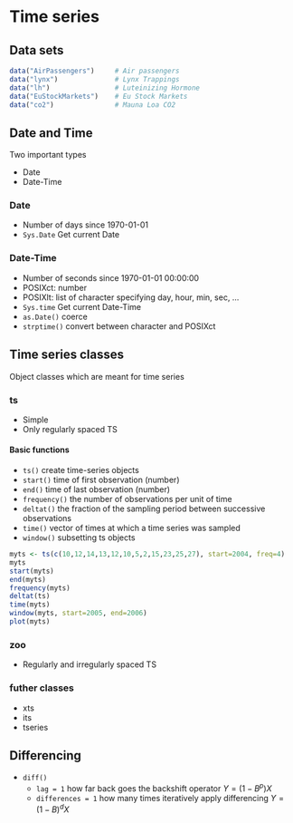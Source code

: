 # Time series {#TimeSeries}


## Data sets
```{r}
data("AirPassengers")     # Air passengers 
data("lynx")              # Lynx Trappings
data("lh")                # Luteinizing Hormone
data("EuStockMarkets")    # Eu Stock Markets
data("co2")               # Mauna Loa CO2
```

## Date and Time

Two important types

* Date
* Date-Time

### Date

* Number of days since 1970-01-01
* `Sys.Date` Get current Date 

### Date-Time

* Number of seconds since 1970-01-01 00:00:00
* POSIXct: number
* POSIXlt: list of character specifying day, hour, min, sec, ...
* `Sys.time` Get current Date-Time
* `as.Date()` coerce
* `strptime()` convert between character and POSIXct


## Time series classes

Object classes which are meant for time series


### ts

* Simple
* Only regularly spaced TS

#### Basic functions

* `ts()` create time-series objects
* `start()` time of first observation (number) 
* `end()` time of last observation (number)
* `frequency()` the number of observations per unit of time
* `deltat()` the fraction of the sampling period between successive observations
* `time()` vector of times at which a time series was sampled
* `window()` subsetting ts objects


```{r, collapse=TRUE}
myts <- ts(c(10,12,14,13,12,10,5,2,15,23,25,27), start=2004, freq=4)
myts
start(myts)
end(myts)
frequency(myts)
deltat(ts)
time(myts)
window(myts, start=2005, end=2006)
plot(myts)
```



### zoo

* Regularly and irregularly spaced TS


### futher classes

* xts
* its
* tseries



## Differencing

* `diff()`
  - `lag = 1` how far back goes the backshift operator $Y=(1-B^p)X$
  - `differences = 1` how many times iteratively apply differencing $Y=(1-B)^dX$
